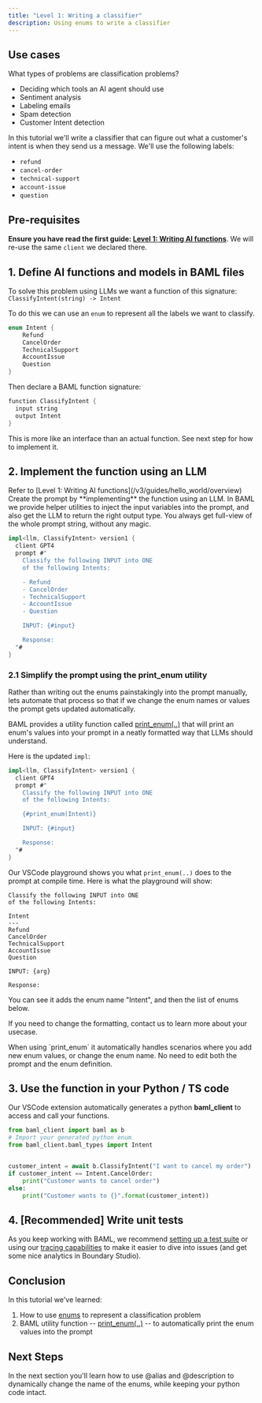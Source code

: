 ```yaml
---
title: "Level 1: Writing a classifier"
description: Using enums to write a classifier
---
```


## Use cases

What types of problems are classification problems?

- Deciding which tools an AI agent should use
- Sentiment analysis
- Labeling emails
- Spam detection
- Customer Intent detection

In this tutorial we'll write a classifier that can figure out what a customer's intent is when they send us a message. We'll use the following labels:

- `refund`
- `cancel-order`
- `technical-support`
- `account-issue`
- `question`

## Pre-requisites

**Ensure you have read the first guide: [Level 1: Writing AI functions](/v3/guides/hello_world/level1)**.
We will re-use the same `client` we declared there.

## 1. Define AI functions and models in BAML files

To solve this problem using LLMs we want a function of this signature:
`ClassifyIntent(string) -> Intent`

To do this we can use an `enum` to represent all the labels we want to classify.

```rust classifier.baml
enum Intent {
    Refund
    CancelOrder
    TechnicalSupport
    AccountIssue
    Question
}
```

Then declare a BAML function signature:

```rust classifier.baml
function ClassifyIntent {
  input string
  output Intent
}
```
This is more like an interface than an actual function. See next step for how to implement it.

## 2. Implement the function using an LLM

<Steps>
<Step title="Define the LLM client">
Refer to [Level 1: Writing AI functions](/v3/guides/hello_world/overview)
</Step>
<Step title="Define a prompt">
Create the prompt by **implementing** the function using an LLM.
In BAML we provide helper utilities to inject the input variables into the prompt, and also get the LLM to return the right output type. You always get full-view of the whole prompt string, without any magic.

```rust
impl<llm, ClassifyIntent> version1 {
  client GPT4
  prompt #"
    Classify the following INPUT into ONE
    of the following Intents:

    - Refund
    - CancelOrder
    - TechnicalSupport
    - AccountIssue
    - Question

    INPUT: {#input}

    Response:
  "#
}
```

</Step>
</Steps>

### 2.1 Simplify the prompt using the print_enum utility

Rather than writing out the enums painstakingly into the prompt manually, lets automate that process so that if we change the enum names or values the prompt gets updated automatically.

BAML provides a utility function called [print_enum(..)](/v3/syntax/prompt_engineering/variables#printers) that will print an enum's values into your prompt in a neatly formatted way that LLMs should understand.

Here is the updated `impl`:

```rust
impl<llm, ClassifyIntent> version1 {
  client GPT4
  prompt #"
    Classify the following INPUT into ONE
    of the following Intents:

    {#print_enum(Intent)}

    INPUT: {#input}

    Response:
  "#
}
```

Our VSCode playground shows you what `print_enum(..)` does to the prompt at compile time. Here is what the playground will show:

```text
Classify the following INPUT into ONE
of the following Intents:

Intent
---
Refund
CancelOrder
TechnicalSupport
AccountIssue
Question

INPUT: {arg}

Response:
```

You can see it adds the enum name "Intent", and then the list of enums below.

If you need to change the formatting, contact us to learn more about your usecase.

<Tip>
  When using `print_enum` it automatically handles scenarios where you add new
  enum values, or change the enum name. No need to edit both the prompt and the
  enum definition.
</Tip>

## 3. Use the function in your Python / TS code

Our VSCode extension automatically generates a python **baml_client** to access and call your functions.

```python
from baml_client import baml as b
# Import your generated python enum
from baml_client.baml_types import Intent


customer_intent = await b.ClassifyIntent("I want to cancel my order")
if customer_intent == Intent.CancelOrder:
    print("Customer wants to cancel order")
else:
    print("Customer wants to {}".format(customer_intent))
```

## 4. [Recommended] Write unit tests

As you keep working with BAML, we recommend [setting up a test suite](/v3/home/running-tests) or using our [tracing capabilities](/v3/home/tracing-tagging) to make it easier to dive into issues (and get some nice analytics in Boundary Studio).

## Conclusion
In this tutorial we've learned:
1. How to use [enums](/v3/syntax/enum) to represent a classification problem
2. BAML utility function --  [print_enum(..)](/v3/syntax/prompt_engineering/enum) -- to automatically print the enum values into the prompt

## Next Steps

In the next section you'll learn how to use @alias and @description to dynamically change the name of the enums, while keeping your python code intact.
